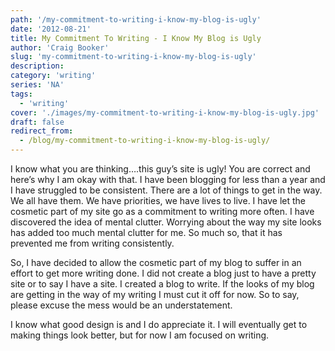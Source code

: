 ```yaml
---
path: '/my-commitment-to-writing-i-know-my-blog-is-ugly'
date: '2012-08-21'
title: My Commitment To Writing - I Know My Blog is Ugly
author: 'Craig Booker'
slug: 'my-commitment-to-writing-i-know-my-blog-is-ugly'
description:
category: 'writing'
series: 'NA'
tags:
  - 'writing'
cover: './images/my-commitment-to-writing-i-know-my-blog-is-ugly.jpg'
draft: false
redirect_from:
  - /blog/my-commitment-to-writing-i-know-my-blog-is-ugly/
---
```


I know what you are thinking….this guy’s site is ugly! You are correct and here’s why I am okay with that. I have been blogging for less than a year and I have struggled to be consistent. There are a lot of things to get in the way. We all have them. We have priorities, we have lives to live. I have let the cosmetic part of my site go as a commitment to writing more often. I have discovered the idea of mental clutter. Worrying about the way my site looks has added too much mental clutter for me. So much so, that it has prevented me from writing consistently.

So, I have decided to allow the cosmetic part of my blog to suffer in an effort to get more writing done. I did not create a blog just to have a pretty site or to say I have a site. I created a blog to write. If the looks of my blog are getting in the way of my writing I must cut it off for now. So to say, please excuse the mess would be an understatement.

I know what good design is and I do appreciate it. I will eventually get to making things look better, but for now I am focused on writing.
